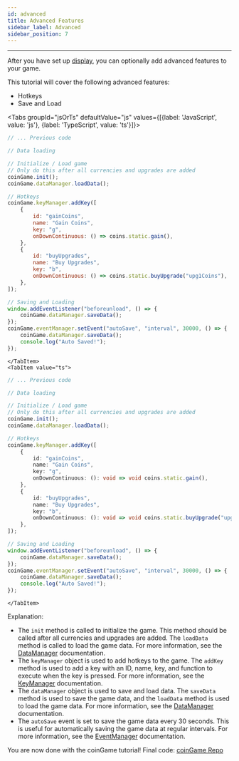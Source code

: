 ```yaml
---
id: advanced
title: Advanced Features
sidebar_label: Advanced
sidebar_position: 7
---
```



---

After you have set up [display](./display), you can optionally add advanced features to your game.

This tutorial will cover the following advanced features:
- Hotkeys
- Save and Load

<Tabs groupId="jsOrTs" defaultValue="js" values={[{label: 'JavaScript', value: 'js'}, {label: 'TypeScript', value: 'ts'}]}>
    <TabItem value="js">
```js title="script.js"
// ... Previous code

// Data loading

// Initialize / Load game
// Only do this after all currencies and upgrades are added
coinGame.init();
coinGame.dataManager.loadData();

// Hotkeys
coinGame.keyManager.addKey([
    {
        id: "gainCoins",
        name: "Gain Coins",
        key: "g",
        onDownContinuous: () => coins.static.gain(),
    },
    {
        id: "buyUpgrades",
        name: "Buy Upgrades",
        key: "b",
        onDownContinuous: () => coins.static.buyUpgrade("upg1Coins"),
    },
]);

// Saving and Loading
window.addEventListener("beforeunload", () => {
    coinGame.dataManager.saveData();
});
coinGame.eventManager.setEvent("autoSave", "interval", 30000, () => {
    coinGame.dataManager.saveData();
    console.log("Auto Saved!");
});
```
    </TabItem>
    <TabItem value="ts">
```ts title="script.ts"
// ... Previous code

// Data loading

// Initialize / Load game
// Only do this after all currencies and upgrades are added
coinGame.init();
coinGame.dataManager.loadData();

// Hotkeys
coinGame.keyManager.addKey([
    {
        id: "gainCoins",
        name: "Gain Coins",
        key: "g",
        onDownContinuous: (): void => void coins.static.gain(),
    },
    {
        id: "buyUpgrades",
        name: "Buy Upgrades",
        key: "b",
        onDownContinuous: (): void => void coins.static.buyUpgrade("upg1Coins"),
    },
]);

// Saving and Loading
window.addEventListener("beforeunload", () => {
    coinGame.dataManager.saveData();
});
coinGame.eventManager.setEvent("autoSave", "interval", 30000, () => {
    coinGame.dataManager.saveData();
    console.log("Auto Saved!");
});
```
    </TabItem>
</Tabs>

Explanation:
- The `init` method is called to initialize the game. This method should be called after all currencies and upgrades are added. The `loadData` method is called to load the game data. For more information, see the [DataManager](../../game/dataManager) documentation.
- The `keyManager` object is used to add hotkeys to the game. The `addKey` method is used to add a key with an ID, name, key, and function to execute when the key is pressed. For more information, see the [KeyManager](../../game/keyManager) documentation.
- The `dataManager` object is used to save and load data. The `saveData` method is used to save the game data, and the `loadData` method is used to load the game data. For more information, see the [DataManager](../../game/dataManager) documentation.
- The `autoSave` event is set to save the game data every 30 seconds. This is useful for automatically saving the game data at regular intervals. For more information, see the [EventManager](../../game/eventManager) documentation.

You are now done with the coinGame tutorial!
Final code: [coinGame Repo](https://github.com/xShadowBlade/emath.js/tree/main/documentation/docs/tutorials/coinGame/code)
